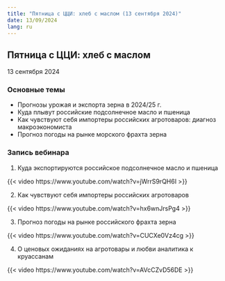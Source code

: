 ```yaml
---
title: "Пятница с ЦЦИ: хлеб с маслом (13 сентября 2024)"
date: 13/09/2024
lang: ru
---
```


## Пятница с ЦЦИ: хлеб с маслом 

13 сентября 2024

### Основные темы

-   Прогнозы урожая и экспорта зерна в 2024/25 г.
-   Куда плывут российские подсолнечное масло и пшеница
-   Как чувствуют себя импортеры российских агротоваров: диагноз макроэкономиста
-   Прогноз погоды на рынке морского фрахта зерна

### Запись вебинара

1. Куда экспортируются российское подсолнечное масло и пшеница

{{< video https://www.youtube.com/watch?v=jWrrS9rQH6I >}}

2.  Как чувствуют себя импортеры российских агротоваров

{{< video https://www.youtube.com/watch?v=hx6wnJrsPg4 >}}

3. Прогноз погоды на рынке российского фрахта зерна

{{< video https://www.youtube.com/watch?v=CUCXe0Vz4cg >}}

4.  О ценовых ожиданиях на агротовары и любви аналитика к круассанам

{{< video https://www.youtube.com/watch?v=AVcCZvD56DE >}}


